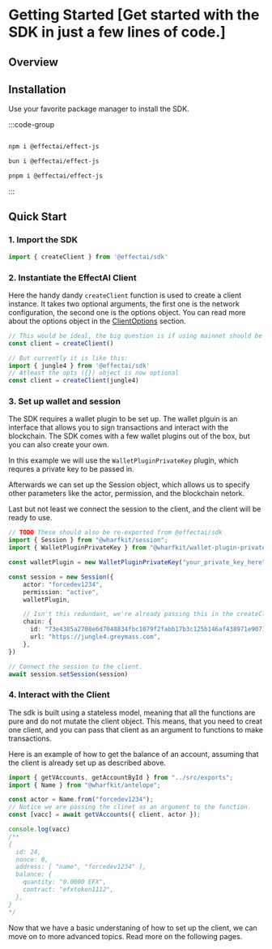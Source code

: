 # Getting Started [Get started with the SDK in just a few lines of code.]

## Overview

## Installation

Use your favorite package manager to install the SDK.

  :::code-group

  ```bash [npm]

  npm i @effectai/effect-js
  ```

  ```bash [bun]
  bun i @effectai/effect-js
  ```

  ```bash [pnpm]
  pnpm i @effectai/effect-js
  ```
  :::
## Quick Start

### 1. Import the SDK

```typescript
import { createClient } from '@effectai/sdk'
```

### 2. Instantiate the EffectAI Client

Here the handy dandy `createClient` function is used to create a client instance.
It takes two optional arguments, the first one is the network configuration, the second one is the options object.
You can read more about the options object in the [ClientOptions](#client-options) section.

```typescript
// This would be ideal, the big question is if using mainnet should be explicitly passed or not.
const client = createClient()

// But currently it is like this:
import { jungle4 } from '@effectai/sdk'
// Atleast the opts ({}) object is now optional
const client = createClient(jungle4)
```


### 3. Set up wallet and session

The SDK requires a wallet plugin to be set up.
The wallet plguin is an interface that allows you to sign transactions and interact with the blockchain.
The SDK comes with a few wallet plugins out of the box, but you can also create your own.

In this example we will use the `WalletPluginPrivateKey` plugin, which requres a private key to be passed in.

Afterwards we can set up the Session object, which allows us to specify other parameters like the actor, permission, and the blockchain netork.

Last but not least we connect the session to the client, and the client will be ready to use.

```typescript
// TODO These should also be re-exported from @effectai/sdk
import { Session } from "@wharfkit/session";
import { WalletPluginPrivateKey } from "@wharfkit/wallet-plugin-privatekey"

const walletPlugin = new WalletPluginPrivateKey("your_private_key_here")

const session = new Session({
    actor: "forcedev1234",
    permission: "active",
    walletPlugin,

    // Isn't this redundant, we're already passing this in the createClient function
    chain: {
      id: "73e4385a2708e6d7048834fbc1079f2fabb17b3c125b146af438971e90716c4d",
      url: "https://jungle4.greymass.com",
    },
})

// Connect the session to the client.
await session.setSession(session)
```

### 4. Interact with the Client

The sdk is built using a stateless model, meaning that all the functions are pure and do not mutate the client object.
This means, that you need to creat one client, and you can pass that client as an argument to functions to make transactions.

Here is an example of how to get the balance of an account, assuming that the client is already set up as described above.

```typescript
import { getVAccounts, getAccountById } from "../src/exports";
import { Name } from "@wharfkit/antelope";

const actor = Name.from("forcedev1234");
// Notice we are passing the clinet as an argument to the function.
const [vacc] = await getVAccounts({ client, actor });

console.log(vacc)
/**
{
  id: 24,                                                
  nonce: 0,
  address: [ "name", "forcedev1234" ],
  balance: {
    quantity: "0.0000 EFX",
    contract: "efxtoken1112",
  },
}
*/
```

Now that we have a basic understaning of how to set up the client, we can move on to more advanced topics.
Read more on the following pages.

